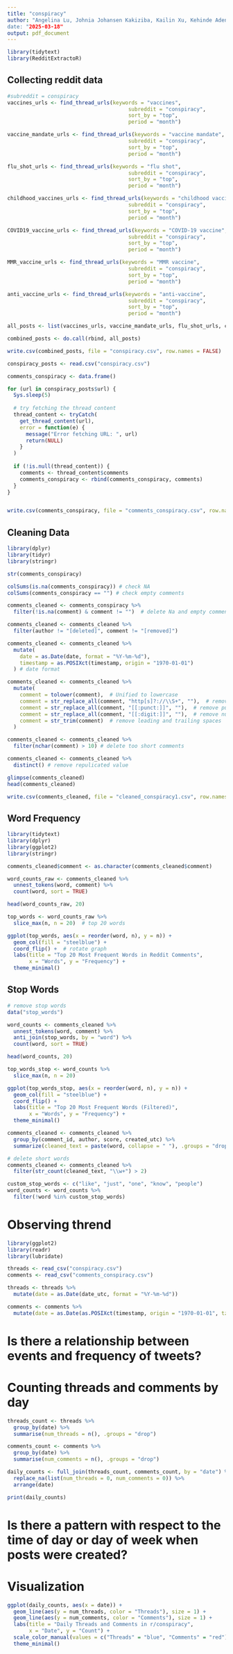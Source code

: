 ```yaml
---
title: "conspiracy"
author: "Angelina Lu, Johnia Johansen Kakiziba, Kailin Xu, Kehinde Adeniyi
date: "2025-03-18"
output: pdf_document
---
```



```r
library(tidytext)
library(RedditExtractoR)
```

## Collecting reddit data
```r
#subreddit = conspiracy
vaccines_urls <- find_thread_urls(keywords = "vaccines",
                                       subreddit = "conspiracy",
                                       sort_by = "top",
                                       period = "month")

vaccine_mandate_urls <- find_thread_urls(keywords = "vaccine mandate",
                                       subreddit = "conspiracy",
                                       sort_by = "top",
                                       period = "month")

flu_shot_urls <- find_thread_urls(keywords = "flu shot",
                                       subreddit = "conspiracy",
                                       sort_by = "top",
                                       period = "month")

childhood_vaccines_urls <- find_thread_urls(keywords = "childhood vaccines",
                                       subreddit = "conspiracy",
                                       sort_by = "top",
                                       period = "month")

COVID19_vaccine_urls <- find_thread_urls(keywords = "COVID-19 vaccine",
                                       subreddit = "conspiracy",
                                       sort_by = "top",
                                       period = "month")

MMR_vaccine_urls <- find_thread_urls(keywords = "MMR vaccine",
                                       subreddit = "conspiracy",
                                       sort_by = "top",
                                       period = "month")

anti_vaccine_urls <- find_thread_urls(keywords = "anti-vaccine",
                                       subreddit = "conspiracy",
                                       sort_by = "top",
                                       period = "month")
```

```r
all_posts <- list(vaccines_urls, vaccine_mandate_urls, flu_shot_urls, childhood_vaccines_urls, COVID19_vaccine_urls, MMR_vaccine_urls, anti_vaccine_urls)

combined_posts <- do.call(rbind, all_posts)

write.csv(combined_posts, file = "conspiracy.csv", row.names = FALSE)
```


```r
conspiracy_posts <- read.csv("conspiracy.csv")
```

```r
comments_conspiracy <- data.frame()

for (url in conspiracy_posts$url) {
  Sys.sleep(5)  
  
  # try fetching the thread content
  thread_content <- tryCatch(
    get_thread_content(url),
    error = function(e) {
      message("Error fetching URL: ", url)
      return(NULL)
    }
  )
  
  if (!is.null(thread_content)) {
    comments <- thread_content$comments
    comments_conspiracy <- rbind(comments_conspiracy, comments)
  }
}


write.csv(comments_conspiracy, file = "comments_conspiracy.csv", row.names = FALSE)
```

## Cleaning Data
```r
library(dplyr)
library(tidyr)
library(stringr)
```


```r
str(comments_conspiracy)

colSums(is.na(comments_conspiracy)) # check NA
colSums(comments_conspiracy == "") # check empty comments

comments_cleaned <- comments_conspiracy %>%
  filter(!is.na(comment) & comment != "")  # delete Na and empty comments

comments_cleaned <- comments_cleaned %>%
  filter(author != "[deleted]", comment != "[removed]")

comments_cleaned <- comments_cleaned %>%
  mutate(
    date = as.Date(date, format = "%Y-%m-%d"), 
    timestamp = as.POSIXct(timestamp, origin = "1970-01-01") 
  ) # date format

comments_cleaned <- comments_cleaned %>%
  mutate(
    comment = tolower(comment),  # Unified to lowercase
    comment = str_replace_all(comment, "http[s]?://\\S+", ""),  # remove URL
    comment = str_replace_all(comment, "[[:punct:]]", ""),  # remove punctuation
    comment = str_replace_all(comment, "[[:digit:]]", ""),  # remove numbers
    comment = str_trim(comment)  # remove leading and trailing spaces
  ) 

comments_cleaned <- comments_cleaned %>%
  filter(nchar(comment) > 10) # delete too short comments

comments_cleaned <- comments_cleaned %>%
  distinct() # remove repulicated value

glimpse(comments_cleaned)
head(comments_cleaned)

write.csv(comments_cleaned, file = "cleaned_conspiracy1.csv", row.names = FALSE)
```

## Word Frequency
```r
library(tidytext)
library(dplyr)
library(ggplot2)
library(stringr)
```

```r
comments_cleaned$comment <- as.character(comments_cleaned$comment)

word_counts_raw <- comments_cleaned %>% 
  unnest_tokens(word, comment) %>%
  count(word, sort = TRUE)

head(word_counts_raw, 20)

top_words <- word_counts_raw %>%
  slice_max(n, n = 20)  # top 20 words

ggplot(top_words, aes(x = reorder(word, n), y = n)) +
  geom_col(fill = "steelblue") +
  coord_flip() +  # rotate graph
  labs(title = "Top 20 Most Frequent Words in Reddit Comments",
       x = "Words", y = "Frequency") +
  theme_minimal()

```



## Stop Words
```r
# remove stop words
data("stop_words")

word_counts <- comments_cleaned %>%
  unnest_tokens(word, comment) %>%
  anti_join(stop_words, by = "word") %>% 
  count(word, sort = TRUE)

head(word_counts, 20)

top_words_stop <- word_counts %>%
  slice_max(n, n = 20)

ggplot(top_words_stop, aes(x = reorder(word, n), y = n)) +
  geom_col(fill = "steelblue") +
  coord_flip() +
  labs(title = "Top 20 Most Frequent Words (Filtered)",
       x = "Words", y = "Frequency") +
  theme_minimal()

```


```r
comments_cleaned <- comments_cleaned %>%
  group_by(comment_id, author, score, created_utc) %>%
  summarize(cleaned_text = paste(word, collapse = " "), .groups = "drop")

# delete short words
comments_cleaned <- comments_cleaned %>%
  filter(str_count(cleaned_text, "\\w+") > 2)  

custom_stop_words <- c("like", "just", "one", "know", "people")
word_counts <- word_counts %>%
  filter(!word %in% custom_stop_words)

```

# Observing thrend
```r
library(ggplot2)
library(readr)
library(lubridate)
```

```r
threads <- read_csv("conspiracy.csv")
comments <- read_csv("comments_conspiracy.csv")
```

```r
threads <- threads %>%
  mutate(date = as.Date(date_utc, format = "%Y-%m-%d"))

comments <- comments %>%
  mutate(date = as.Date(as.POSIXct(timestamp, origin = "1970-01-01", tz = "UTC")))

```

# Is there a relationship between events and frequency of tweets?
# Counting threads and comments by day
```r
threads_count <- threads %>%
  group_by(date) %>%
  summarise(num_threads = n(), .groups = "drop")

comments_count <- comments %>%
  group_by(date) %>%
  summarise(num_comments = n(), .groups = "drop")

daily_counts <- full_join(threads_count, comments_count, by = "date") %>%
  replace_na(list(num_threads = 0, num_comments = 0)) %>%
  arrange(date)

print(daily_counts)
```

# Is there a pattern with respect to the time of day or day of week when posts were created?
# Visualization
```r
ggplot(daily_counts, aes(x = date)) +
  geom_line(aes(y = num_threads, color = "Threads"), size = 1) +
  geom_line(aes(y = num_comments, color = "Comments"), size = 1) +
  labs(title = "Daily Threads and Comments in r/conspiracy",
       x = "Date", y = "Count") +
  scale_color_manual(values = c("Threads" = "blue", "Comments" = "red")) +
  theme_minimal()
```
